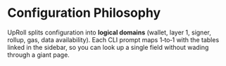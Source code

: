 # Configuration Philosophy

UpRoll splits configuration into **logical domains** (wallet, layer 1, signer, rollup, gas, data availability). Each CLI prompt maps 1‑to‑1 with the tables linked in the sidebar, so you can look up a single field without wading through a giant page.